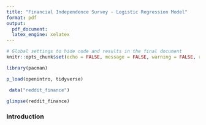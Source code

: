 ```yaml
---
title: "Financial Independence Survey - Logistic Regression Model"
format: pdf 
output: 
  pdf_document: 
  latex_engine: xelatex
---
```


```r
# Global settings to hide code and results in the final document
knitr::opts_chunk$set(echo = FALSE, message = FALSE, warning = FALSE, results='hide')
```

```r
library(pacman)

p_load(openintro, tidyverse)


```

```r
 data("reddit_finance")
```

```r
glimpse(reddit_finance)
```

### Introduction
